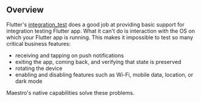 ## Overview

Flutter's [integration_test][integration_test] does a good job at providing
basic support for integration testing Flutter app. What it can't do is
interaction with the OS on which your Flutter app is running. This makes it
impossible to test so many critical business features:

- receiving and tapping on push notifications
- exiting the app, coming back, and verifying that state is preserved
- rotating the device
- enabling and disabling features such as Wi-Fi, mobile data, location, or dark
  mode

Maestro's native capabilities solve these problems.

[integration_test]: https://github.com/flutter/flutter/tree/master/packages/integration_test
